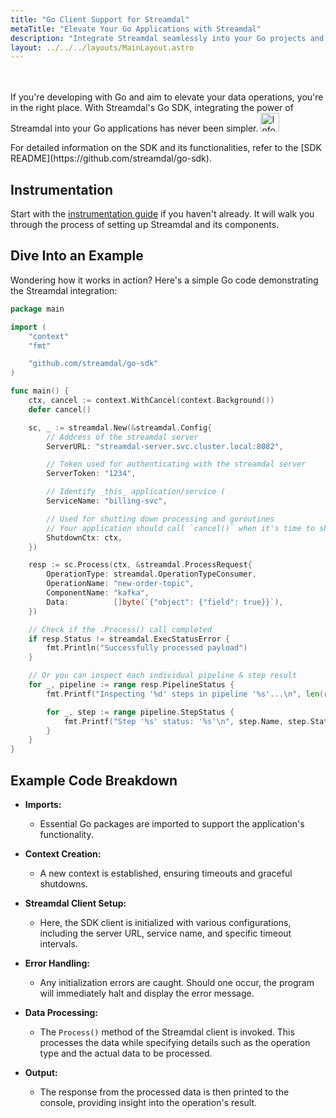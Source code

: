 ```yaml
---
title: "Go Client Support for Streamdal"
metaTitle: "Elevate Your Go Applications with Streamdal"
description: "Integrate Streamdal seamlessly into your Go projects and optimize your data operations."
layout: ../../../layouts/MainLayout.astro
---
```



<Changes />

<br />
<br />
If you're developing with Go and aim to elevate your data operations, you're in 
the right place. With Streamdal's Go SDK, integrating the power of Streamdal 
into your Go applications has never been simpler.


<Notification type="information">
  <img src={info} alt="Information" width="30px" height="30px" />
  <div class="prose-md prose-p:my-2 prose-a:text-purple-dark prose-a:underline">
    <p>For detailed information on the SDK and its functionalities, refer to the [SDK README](https://github.com/streamdal/go-sdk).</p>
  </div>
</Notification>

## Instrumentation

Start with the [instrumentation guide](../../guides/instrumentation) if you 
haven't already. It will walk you through the process of setting up Streamdal 
and its components. 


## Dive Into an Example

Wondering how it works in action? Here's a simple Go code demonstrating the Streamdal integration:

```go
package main

import (
	"context"
	"fmt"

	"github.com/streamdal/go-sdk"
)

func main() {
	ctx, cancel := context.WithCancel(context.Background())
	defer cancel()

	sc, _ := streamdal.New(&streamdal.Config{
		// Address of the streamdal server
		ServerURL: "streamdal-server.svc.cluster.local:8082",

		// Token used for authenticating with the streamdal server
		ServerToken: "1234",

		// Identify _this_ application/service (
		ServiceName: "billing-svc",

		// Used for shutting down processing and goroutines
		// Your application should call `cancel()` when it's time to shut down
		ShutdownCtx: ctx,
	})

	resp := sc.Process(ctx, &streamdal.ProcessRequest{
		OperationType: streamdal.OperationTypeConsumer,
		OperationName: "new-order-topic",
		ComponentName: "kafka",
		Data:          []byte(`{"object": {"field": true}}`),
	})

	// Check if the .Process() call completed
	if resp.Status != streamdal.ExecStatusError {
		fmt.Println("Successfully processed payload")
	}

	// Or you can inspect each individual pipeline & step result
	for _, pipeline := range resp.PipelineStatus {
		fmt.Printf("Inspecting '%d' steps in pipeline '%s'...\n", len(resp.PipelineStatus), pipeline.Name)

		for _, step := range pipeline.StepStatus {
			fmt.Printf("Step '%s' status: '%s'\n", step.Name, step.Status)
		}
	}
}
```
## Example Code Breakdown

- **Imports:** 
   - Essential Go packages are imported to support the application's functionality.
   
- **Context Creation:** 
   - A new context is established, ensuring timeouts and graceful shutdowns.

- **Streamdal Client Setup:** 
   - Here, the SDK client is initialized with various configurations, including the server URL, service name, and specific timeout intervals.

- **Error Handling:** 
   - Any initialization errors are caught. Should one occur, the program will immediately halt and display the error message.

- **Data Processing:** 
   - The `Process()` method of the Streamdal client is invoked. This processes the data while specifying details such as the operation type and the actual data to be processed.

- **Output:** 
   - The response from the processed data is then printed to the console, providing insight into the operation's result.
